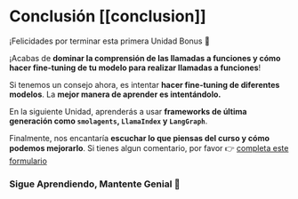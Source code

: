 # Conclusión [[conclusion]]

¡Felicidades por terminar esta primera Unidad Bonus 🥳

¡Acabas de **dominar la comprensión de las llamadas a funciones y cómo hacer fine-tuning de tu modelo para realizar llamadas a funciones**!

Si tenemos un consejo ahora, es intentar **hacer fine-tuning de diferentes modelos**. La **mejor manera de aprender es intentándolo.**

En la siguiente Unidad, aprenderás a usar **frameworks de última generación como `smolagents`, `LlamaIndex` y `LangGraph`**.

Finalmente, nos encantaría **escuchar lo que piensas del curso y cómo podemos mejorarlo**. Si tienes algun comentario, por favor 👉 [completa este formulario](https://docs.google.com/forms/d/e/1FAIpQLSe9VaONn0eglax0uTwi29rIn4tM7H2sYmmybmG5jJNlE5v0xA/viewform?usp=dialog)

### Sigue Aprendiendo, Mantente Genial 🤗